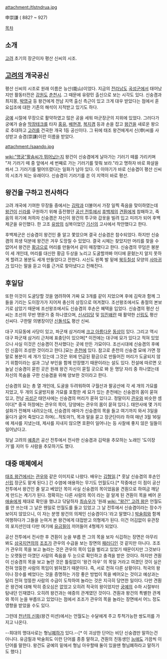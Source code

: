 attachment:/tlstndrua.jpg 

申崇謙 ( 882? ~ 927)

[[목차]]
== 소개 ==
[[고려]] 초기의 장군이자 평산 신씨의 시조.

== [[고려]]의 개국공신 ==
평산 신씨의 시조로 원래 이름은 능산(能山)이었다. 지금의 [[전라남도]] [[곡성군]]에서 태어났지만 활동터전은 [[강원도]] [[춘천시]]. 그 때문에 유랑민 출신으로 보는 시각도 있다. 신숭겸과 최지몽, [[박영규]] 등 왕건에게 전남 지역 출신 측근이 있고 크게 대우 받았다는 점에서 훈요십조에 대한 기존의 해석이 지적받고 있기도 하다. 

[[궁예]] 시절에 무장으로 활약하였고 많은 공을 세워 마군장군의 지위에 있었다. 그러다가 궁예가 슬슬 [[막장]]테크를 타자 [[홍유]], [[배현경]], [[복지겸]] 등과 손을 잡고 [[왕건]]을 새로운 왕으로 추대하고 [[고려]]를 건국한 개국 1등 공신이다. 그 뒤에 태조 왕건에게서 신(申)씨를 사성받고 숭겸(崇謙)이란 이름을 받았다.

attachment:/saando.jpg

[[wiki:"명궁"활솜씨가 뛰어났는지]] 왕건이 신숭겸에게 날아가는 기러기 떼를 가리키며 "저 기러기 떼 중 앞에서 세 번째로 가는 기러기를 맞춰 보라."라고 명하자 바로 화살을 쏴서 그 기러기를 떨어뜨렸다는 일화가 남아 있다. 이 이야기가 바로 신숭겸이 평산 신씨의 시조가 되는 유래이다. 신숭겸이 기러기를 쏜 이 지역이 바로 평산.

== 왕건을 구하고 전사하다 ==
고려 개국에 기여한 무장들 중에서는 [[김락]]과 더불어서 가장 일찍 죽음을 맞이하였는데 [[왕건]]이 [[신라]]를 구원하기 위해 출전했던 [[공산 전투]]에서 [[후백제]]의 [[견훤]]에게 참패하고, 죽음의 위기에 처하자 신숭겸은 자신이 왕건의 투구와 갑옷을 빌려 입고 미끼가 되어 후백제군을 유인했다. 한 고조 [[유방]]의 심복이었던 [[기신]]의 고사에서 착안했다고 한다.

후백제군은 신숭겸이 왕건인 줄 알고 쫓았으며 결국 신숭겸은 참수되었다. 하지만 신숭겸의 희생 덕분에 왕건은 겨우 도망칠 수 있었다. 결국 시체는 찾았지만 머리를 찾을 수 없어서 왕건은 [[황금]]으로 머리를 만들어서 같이 매장했다고 한다. 신숭겸의 무덤은 봉분이 세 개인데, 머리를 대신한 황금 두상을 노리고 도굴할까봐 어디에 묻혔는지 알지 못하게 할려고 봉분도 세개 만들었다고 전한다. 시신도 왼쪽 발 밑에 [[북두칠성]] 모양의 [[사마귀]]가 있다는 말을 듣고 이를 근거로 찾아냈다고 전해진다. 

== 후일담 ==
또한 이것이 도굴당할 것을 염려하여 가짜 묘 3개를 같이 지었으며 후에 김락과 함께 그들을 기리는 도이장가가 지어져 충신의 상징으로 여겨졌다. 조선왕조에서도 충절의 본보기로 삼았기 때문에 조선왕조에서도 신숭겸의 후손은 혜택을 입었다. 신숭겸의 평산 신씨는 조선의 무반 명문가 중 하나였으며, [[신사임당]] 및 [[임진왜란]] 때 활약한 [[신립]]도 평산 신씨다. 구한말 의병장이던 [[신돌석]]도 평산 신씨.

대구 지묘동에 사당이 있고, 파군재 삼거리에 [[크고 아름다운]] [[동상]]이 있다. 그리고 역시 대구 파군재 삼거리 근처에 표충단이 있으며[* 이전에는 대구에 묘가 있다고 적혀 있었으나 사실 이것은 신숭겸이 전사했다는 곳에 만든 가묘이다. 조선시대에 신숭겸의 후예인 신흠이 조성한 것이라고 한다.]묘는 [[춘천]]에 있다. 참고로 춘천의 신숭겸 묘에 가면 정말로 봉분이 세 개가 있는데 그것은 위에 언급된 황금으로 만들어진 머리가 도굴되지 않기 위함이라는 설과 그냥 부인을 함께 안장했기 때문이라는 설도 있다. 전설에 따르면 오늘날 신숭겸이 묻힌 곳은 원래 왕건 자신이 묻힐 곳으로 봐 둔 명당 자리 중 하나였는데 자신의 목숨을 구한 신숭겸을 위해 양보한 것이라고 한다.

신숭겸의 묘는 총 열 개인데, 도굴을 두려워하여 구월산과 팔공산에 각 세 개의 가묘를 지었고, 두 개의 도굴방지용 가묘를 포함한 세 묘가 있는 춘천에는 신숭겸의 몸이 묻혀 있고, 전남 [[곡성]]군 태안사에는 신숭겸의 머리가 묻혀 있다고. 정말이지 [[관우]]와 비슷한 셈이다[* 중국 허창에는 관우의 목이, 당양에는 관우의 몸이 묻혀 있다.]. 태안사에 몇 가지 설화가 전해져 내려오는데, 신숭겸의 애마가 신숭겸의 목을 들고 여기까지 와서 3일을 울다가 굶어 죽었다고 하며(...적토마?), 목과 말을 묻고 장군단이라 하여 매년 3월 16일에 제사를 지냈는데, 제사를 지내지 않으면 호환이 일어나는 등 사찰에 좋지 않은 일들이 일어났다고.

뒷날 고려의 [[예종]]은 공산 전투에서 전사한 신숭겸과 김락을 추모하는 노래인 '도이장가'를 지어 두 사람을 추모하기도 했다.

== 대중 매체에서 ==
[[태조 왕건]]에서는 [[관우]]와 같은 이미지로 나왔다. 배우는 [[김형일(배우)|김형일]].[* 훗날 신숭겸의 후손인 [[신립]] 장군도 맡게 된다.] 긴 수염에 애용하는 무기도 언월도다.[* 작중에선 이 점이 공산 전투에서 왕건인 줄 알고 베었던 목이 사실 신숭겸의 목이었음을 견훤으로 하여금 깨닫게 만드는 계기가 된다. 정확히는 다른 사람의 목이 라는 걸 알게 된 견훤이 목을 베어 온 [[애술]]에게 제대로 확인을 했냐고 닦달하자 [[최승우]]가 '원래 [[wiki: "왕건" 고려 왕]]은 언월도를 안 쓰는데 그 날은 웬일로 언월도를 들고 있었고 그 날 전투에서 신숭겸이라는 장수가 보이지 않았으니, 이 자는 분명 왕건의 의제인 신숭겸이다.'라고 말했다.] [[박술희]]와 함께 여행하다가 그들을 눈여겨 본 왕건에게 대접받고 의형제가 된다. 이건 어김없이 유관장의 포지션인데 다만 여기에 [[유금필]]이 끼어들어 4형제가 되었다.

공산 전투에서 전사한 후 견훤이 눈을 부릅 뜬 그의 목을 보자 식겁하는 장면은 아무리 봐도 [[삼국지연의]]의 [[조조]]가 관우의 수급을 보는 장면의 [[패러디]]인 것 같지만 아니다. 조조가 관우의 목을 보고 놀라는 것은 관우의 목이 입을 벌리고 있었기 때문이지만 그것보다는 오랫동안 아꼈던 사람의 죽음을 두 눈으로 확인하고 충격을 받은 것이다. 하지만 견훤이 신숭겸의 목을 보고 놀란 것은 틀림없이 '왕건 아우' 의 목일 거라고 여겼던 것이 실은 전혀 엉뚱한 사람의 목임이 밝혀졌기 때문이다. 즉, 서로 전혀 다른 상황이다. 적국의 왕이나 장수를 베었다는 것을 증명하는 가장 좋은 방법이 목을 베어오는 것이고 예상과는 달리 전혀 엉뚱한 사람의 수급이 도착하여 놀라는 것은 지극히 당연한 일이다. 다만 견훤은 왕건에 대해 딱히 증오심은 없었고 오히려 적국의 왕이었지만 [[궁예]]의 수하 시절부터 탐내던 인재였다. 오히려 왕건과는 애증의 관계였던 것이다. 견훤과 왕건의 특별한 관계와 목이 눈을 부릅뜨고 있었다는 점에서 조조가 관우의 목을 놀라는 장면에서 어느 정도 영향을 받았을 수도 있다.

그런데 [[천년의 신화]](왕건 미션)에서는 언월도는 수달에게 주고 투척가능한 쌍도끼를 가지고 나온다.

--희대의 명대사로는 형님[[폐하]]가 있다.--[* 이 괴상한 단어는 비단 신숭겸만 말하는건 아니다. 유금필과 박술희도 이런 단어를 종종 말하고, 견훤의 친동생인 [[능애]]도 가끔씩 이 단어를 말한다. 왕건도 궁예의 밑에서 형님 아우할때 둘이 있을땐 형님폐하라고 말하기도 했다.]

